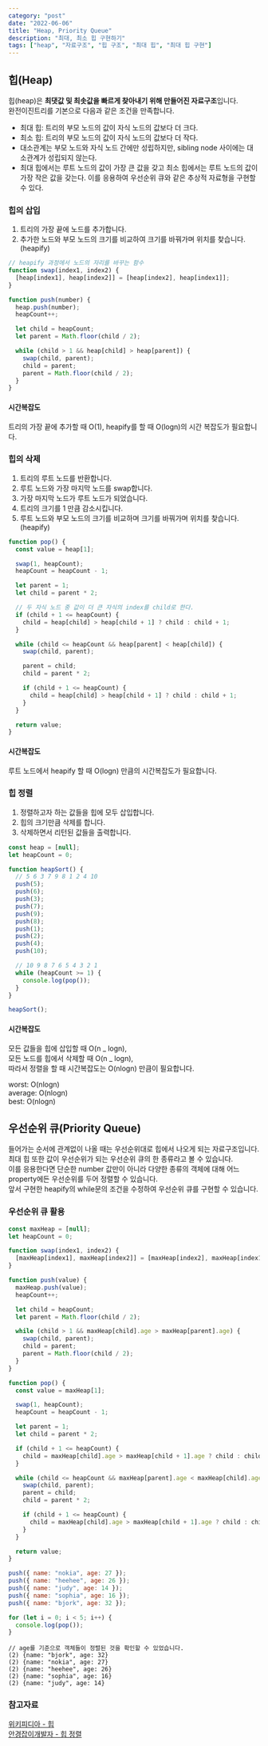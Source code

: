 ```yaml
---
category: "post"
date: "2022-06-06"
title: "Heap, Priority Queue"
description: "최대, 최소 힙 구현하기"
tags: ["heap", "자료구조", "힙 구조", "최대 힙", "최대 힙 구현"]
---
```


## 힙(Heap)

힙(heap)은 **최댓값 및 최솟값을 빠르게 찾아내기 위해 만들어진 자료구조**입니다.<br/>
완전이진트리를 기본으로 다음과 같은 조건을 만족합니다.<br/>

- 최대 힙: 트리의 부모 노드의 값이 자식 노드의 값보다 더 크다.
- 최소 힙: 트리의 부모 노드의 값이 자식 노드의 값보다 더 작다.
- 대소관계는 부모 노드와 자식 노드 간에만 성립하지만, sibling node 사이에는 대소관계가 성립되지 않는다.
- 최대 힙에서는 루트 노드의 값이 가장 큰 값을 갖고 최소 힙에서는 루트 노드의 값이 가장 작은 값을 갖는다. 이를 응용하여 우선순위 큐와 같은 추상적 자료형을 구현할 수 있다.

### 힙의 삽입

1. 트리의 가장 끝에 노드를 추가합니다.
2. 추가한 노드와 부모 노드의 크기를 비교하여 크기를 바꿔가며 위치를 찾습니다.(heapify)

```javascript
// heapify 과정에서 노드의 자리를 바꾸는 함수
function swap(index1, index2) {
  [heap[index1], heap[index2]] = [heap[index2], heap[index1]];
}
```

```javascript
function push(number) {
  heap.push(number);
  heapCount++;

  let child = heapCount;
  let parent = Math.floor(child / 2);

  while (child > 1 && heap[child] > heap[parent]) {
    swap(child, parent);
    child = parent;
    parent = Math.floor(child / 2);
  }
}
```

#### 시간복잡도

트리의 가장 끝에 추가할 때 O(1),
heapify를 할 때 O(logn)의 시간 복잡도가 필요합니다.

### 힙의 삭제

1. 트리의 루트 노드를 반환합니다.
2. 루트 노드와 가장 마지막 노드를 swap합니다.
3. 가장 마지막 노드가 루트 노드가 되었습니다.
4. 트리의 크기를 1 만큼 감소시킵니다.
5. 루트 노드와 부모 노드의 크기를 비교하며 크기를 바꿔가며 위치를 찾습니다.(heapify)

```javascript
function pop() {
  const value = heap[1];

  swap(1, heapCount);
  heapCount = heapCount - 1;

  let parent = 1;
  let child = parent * 2;

  // 두 자식 노드 중 값이 더 큰 자식의 index를 child로 한다.
  if (child + 1 <= heapCount) {
    child = heap[child] > heap[child + 1] ? child : child + 1;
  }

  while (child <= heapCount && heap[parent] < heap[child]) {
    swap(child, parent);

    parent = child;
    child = parent * 2;

    if (child + 1 <= heapCount) {
      child = heap[child] > heap[child + 1] ? child : child + 1;
    }
  }

  return value;
}
```

#### 시간복잡도

루트 노드에서 heapify 할 때 O(logn) 만큼의 시간복잡도가 필요합니다.

### 힙 정렬

1. 정렬하고자 하는 값들을 힙에 모두 삽입합니다.
2. 힙의 크기만큼 삭제를 합니다.
3. 삭제하면서 리턴된 값들을 출력합니다.

```javascript
const heap = [null];
let heapCount = 0;

function heapSort() {
  // 5 6 3 7 9 8 1 2 4 10
  push(5);
  push(6);
  push(3);
  push(7);
  push(9);
  push(8);
  push(1);
  push(2);
  push(4);
  push(10);

  // 10 9 8 7 6 5 4 3 2 1
  while (heapCount >= 1) {
    console.log(pop());
  }
}

heapSort();
```

#### 시간복잡도

모든 값들을 힙에 삽입할 때 O(n _ logn),<br/>
모든 노드를 힙에서 삭제할 때 O(n _ logn),<br/>
따라서 정렬을 할 때 시간복잡도는 O(nlogn) 만큼이 필요합니다.

worst: O(nlogn)<br/>
average: O(nlogn)<br/>
best: O(nlogn)<br/>

## 우선순위 큐(Priority Queue)

들어가는 순서에 관계없이 나올 때는 우선순위대로 힙에서 나오게 되는 자료구조입니다.<br/>
최대 힙 또한 값이 우선순위가 되는 우선순위 큐의 한 종류라고 볼 수 있습니다.<br/>
이를 응용한다면 단순한 number 값만이 아니라 다양한 종류의 객체에 대해 어느 property에든 우선순위를 두어 정렬할 수 있습니다.<br/>
앞서 구현한 heapify의 while문의 조건을 수정하여 우선순위 큐를 구현할 수 있습니다.<br/>

### 우선순위 큐 활용

```javascript
const maxHeap = [null];
let heapCount = 0;

function swap(index1, index2) {
  [maxHeap[index1], maxHeap[index2]] = [maxHeap[index2], maxHeap[index1]];
}

function push(value) {
  maxHeap.push(value);
  heapCount++;

  let child = heapCount;
  let parent = Math.floor(child / 2);

  while (child > 1 && maxHeap[child].age > maxHeap[parent].age) {
    swap(child, parent);
    child = parent;
    parent = Math.floor(child / 2);
  }
}

function pop() {
  const value = maxHeap[1];

  swap(1, heapCount);
  heapCount = heapCount - 1;

  let parent = 1;
  let child = parent * 2;

  if (child + 1 <= heapCount) {
    child = maxHeap[child].age > maxHeap[child + 1].age ? child : child + 1;
  }

  while (child <= heapCount && maxHeap[parent].age < maxHeap[child].age) {
    swap(child, parent);
    parent = child;
    child = parent * 2;

    if (child + 1 <= heapCount) {
      child = maxHeap[child].age > maxHeap[child + 1].age ? child : child + 1;
    }
  }

  return value;
}

push({ name: "nokia", age: 27 });
push({ name: "heehee", age: 26 });
push({ name: "judy", age: 14 });
push({ name: "sophia", age: 16 });
push({ name: "bjork", age: 32 });

for (let i = 0; i < 5; i++) {
  console.log(pop());
}
```

```shell
// age를 기준으로 객체들이 정렬된 것을 확인할 수 있었습니다.
(2) {name: "bjork", age: 32}
(2) {name: "nokia", age: 27}
(2) {name: "heehee", age: 26}
(2) {name: "sophia", age: 16}
(2) {name: "judy", age: 14}
```

### 참고자료

[위키피디아 - 힙](<https://ko.wikipedia.org/wiki/%ED%9E%99_(%EC%9E%90%EB%A3%8C_%EA%B5%AC%EC%A1%B0)>)<br/>
[안경잡이개발자 - 힙 정렬](https://m.blog.naver.com/ndb796/221228342808)<br/>
